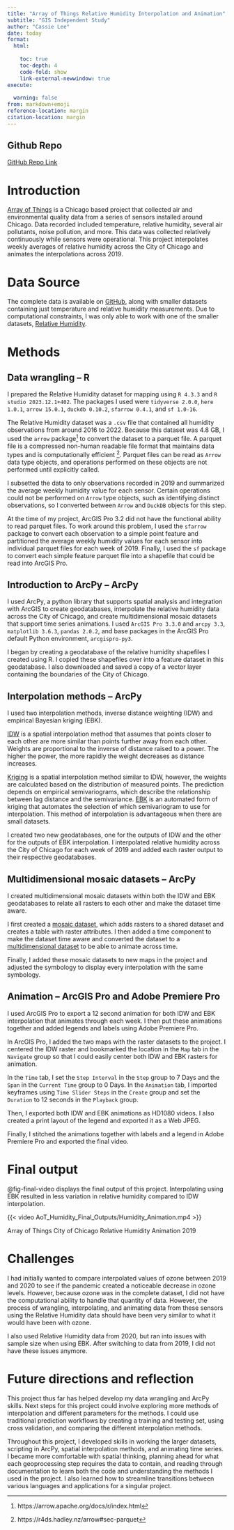 ```yaml
---
title: "Array of Things Relative Humidity Interpolation and Animation"
subtitle: "GIS Independent Study"
author: "Cassie Lee"
date: today
format:
  html:
    
    toc: true
    toc-depth: 4
    code-fold: show
    link-external-newwindow: true
execute:
  
  warning: false
from: markdown+emoji
reference-location: margin
citation-location: margin
---
```


::: {.callout-tip icon="false"}
## Github Repo

[GitHub Repo Link](https://github.com/cassielee2025/AoT_Humidity.git)

:::


# Introduction

[Array of Things](https://arrayofthings.github.io/faq.html) is a Chicago based project that collected air and environmental quality data from a series of sensors installed around Chicago. Data recorded included temperature, relative humidity, several air pollutants, noise pollution, and more. This data was collected relatively continuously while sensors were operational. This project interpolates weekly averages of relative humidity across the City of Chicago and animates the interpolations across 2019.

# Data Source

The complete data is available on [GitHub](https://github.com/waggle-sensor/waggle/blob/master/data/README.md), along with smaller datasets containing just temperature and relative humidity measurements. Due to computational constraints, I was only able to work with one of the smaller datasets, [Relative Humidity](https://www.mcs.anl.gov/research/projects/waggle/downloads/datasets/slices/AoT_Chicago.complete.humidity.tar.gz).

# Methods

## Data wrangling – R

I prepared the Relative Humidity dataset for mapping using `R 4.3.3` and `R studio 2023.12.1+402`. The packages I used were `tidyverse 2.0.0`, `here 1.0.1`, `arrow 15.0.1`, `duckdb 0.10.2`, `sfarrow 0.4.1`, and `sf 1.0-16`.

The Relative Humidity dataset was a `.csv` file that contained all humidity observations from around 2016 to 2022. Because this dataset was 4.8 GB, I used the `arrow` package[^aot_humidity_final_report-1] to convert the dataset to a parquet file. A parquet file is a compressed non-human readable file format that maintains data types and is computationally efficient [^aot_humidity_final_report-2]. Parquet files can be read as `Arrow` data type objects, and operations performed on these objects are not performed until explicitly called.

[^aot_humidity_final_report-1]: https://arrow.apache.org/docs/r/index.html

[^aot_humidity_final_report-2]: https://r4ds.hadley.nz/arrow#sec-parquet

I subsetted the data to only observations recorded in 2019 and summarized the average weekly humidity value for each sensor. Certain operations could not be performed on `Arrow` type objects, such as identifying distinct observations, so I converted between `Arrow` and `DuckDB` objects for this step.

At the time of my project, ArcGIS Pro 3.2 did not have the functional ability to read parquet files. To work around this problem, I used the `sfarrow` package to convert each observation to a simple point feature and partitioned the average weekly humidity values for each sensor into individual parquet files for each week of 2019. Finally, I used the `sf` package to convert each simple feature parquet file into a shapefile that could be read into ArcGIS Pro.

## Introduction to ArcPy – ArcPy

I used ArcPy, a python library that supports spatial analysis and integration with ArcGIS to create geodatabases, interpolate the relative humidity data across the City of Chicago, and create multidimensional mosaic datasets that support time series animations. I used `ArcGIS Pro 3.3.0` and `arcpy 3.3`, `matplotlib 3.6.3`, `pandas 2.0.2`, and base packages in the ArcGIS Pro default Python environment, `arcgispro-py3`.

I began by creating a geodatabase of the relative humidity shapefiles I created using R. I copied these shapefiles over into a feature dataset in this geodatabase. I also downloaded and saved a copy of a vector layer containing the boundaries of the City of Chicago.

## Interpolation methods – ArcPy

I used two interpolation methods, inverse distance weighting (IDW) and empirical Bayesian kriging (EBK).

[IDW](https://pro.arcgis.com/en/pro-app/latest/help/analysis/geostatistical-analyst/how-inverse-distance-weighted-interpolation-works.htm) is a spatial interpolation method that assumes that points closer to each other are more similar than points further away from each other. Weights are proportional to the inverse of distance raised to a power. The higher the power, the more rapidly the weight decreases as distance increases.

[Kriging](https://pro.arcgis.com/en/pro-app/latest/tool-reference/spatial-analyst/how-kriging-works.htm) is a spatial interpolation method similar to IDW, however, the weights are calculated based on the distribution of measured points. The prediction depends on empirical semivariograms, which describe the relationship between lag distance and the semivariance. [EBK](https://pro.arcgis.com/en/pro-app/latest/help/analysis/geostatistical-analyst/what-is-empirical-bayesian-kriging-.htm) is an automated form of kriging that automates the selection of which semivariogram to use for interpolation. This method of interpolation is advantageous when there are small datasets.

I created two new geodatabases, one for the outputs of IDW and the other for the outputs of EBK interpolation. I interpolated relative humidity across the City of Chicago for each week of 2019 and added each raster output to their respective geodatabases.

## Multidimensional mosaic datasets – ArcPy

I created multidimensional mosaic datasets within both the IDW and EBK geodatabases to relate all rasters to each other and make the dataset time aware.

I first created a [mosaic dataset](https://pro.arcgis.com/en/pro-app/latest/help/data/imagery/mosaic-datasets.htm), which adds rasters to a shared dataset and creates a table with raster attributes. I then added a time component to make the dataset time aware and converted the dataset to a [multidimensional dataset](https://pro.arcgis.com/en/pro-app/latest/help/data/imagery/an-overview-of-multidimensional-raster-data.htm) to be able to animate across time.

Finally, I added these mosaic datasets to new maps in the project and adjusted the symbology to display every interpolation with the same symbology.

## Animation – ArcGIS Pro and Adobe Premiere Pro

I used ArcGIS Pro to export a 12 second animation for both IDW and EBK interpolation that animates through each week. I then put these animations together and added legends and labels using Adobe Premiere Pro.

In ArcGIS Pro, I added the two maps with the raster datasets to the project. I centered the IDW raster and bookmarked the location in the `Map` tab in the `Navigate` group so that I could easily center both IDW and EBK rasters for animation.

In the `Time` tab, I set the `Step Interval` in the `Step` group to 7 Days and the `Span` in the `Current Time` group to 0 Days. In the `Animation` tab, I imported keyframes using `Time Slider Steps` in the `Create` group and set the `Duration` to 12 seconds in the `Playback` group.

Then, I exported both IDW and EBK animations as HD1080 videos. I also created a print layout of the legend and exported it as a Web JPEG.

Finally, I stitched the animations together with labels and a legend in Adobe Premiere Pro and exported the final video.

# Final output

@fig-final-video displays the final output of this project. Interpolating using EBK resulted in less variation in relative humidity compared to IDW interpolation.


::: {#fig-final-video}

{{< video AoT_Humidity_Final_Outputs/Humidity_Animation.mp4 >}}

Array of Things City of Chicago Relative Humidity Animation 2019

:::


# Challenges

I had initially wanted to compare interpolated values of ozone between 2019 and 2020 to see if the pandemic created a noticeable decrease in ozone levels. However, because ozone was in the complete dataset, I did not have the computational ability to handle that quantity of data. However, the process of wrangling, interpolating, and animating data from these sensors using the Relative Humidity data should have been very similar to what it would have been with ozone.

I also used Relative Humidity data from 2020, but ran into issues with sample size when using EBK. After switching to data from 2019, I did not have these issues anymore.

# Future directions and reflection

This project thus far has helped develop my data wrangling and ArcPy skills. Next steps for this project could involve exploring more methods of interpolation and different parameters for the methods. I could use traditional prediction workflows by creating a training and testing set, using cross validation, and comparing the different interpolation methods.

Throughout this project, I developed skills in working the larger datasets, scripting in ArcPy, spatial interpolation methods, and animating time series. I became more comfortable with spatial thinking, planning ahead for what each geoprocessing step requires the data to contain, and reading through documentation to learn both the code and understanding the methods I used in the project. I also learned how to streamline transitions between various languages and applications for a singular project.
